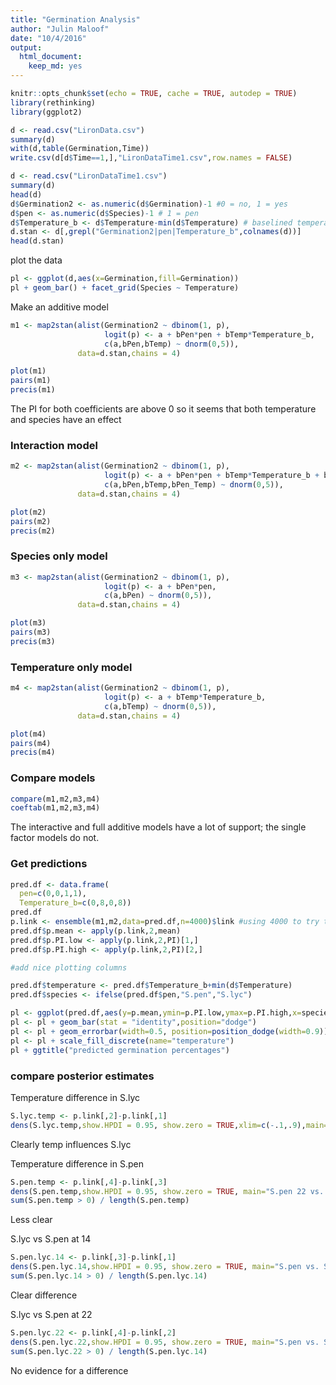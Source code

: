 ```yaml
---
title: "Germination Analysis"
author: "Julin Maloof"
date: "10/4/2016"
output: 
  html_document: 
    keep_md: yes
---
```


```r
knitr::opts_chunk$set(echo = TRUE, cache = TRUE, autodep = TRUE)
library(rethinking)
library(ggplot2)
```

```r
d <- read.csv("LironData.csv")
summary(d)
with(d,table(Germination,Time))
write.csv(d[d$Time==1,],"LironDataTime1.csv",row.names = FALSE)
```

```r
d <- read.csv("LironDataTime1.csv")
summary(d)
head(d)
d$Germination2 <- as.numeric(d$Germination)-1 #0 = no, 1 = yes
d$pen <- as.numeric(d$Species)-1 # 1 = pen
d$Temperature_b <- d$Temperature-min(d$Temperature) # baselined temperature
d.stan <- d[,grepl("Germination2|pen|Temperature_b",colnames(d))]
head(d.stan)
```

plot the data

```r
pl <- ggplot(d,aes(x=Germination,fill=Germination))
pl + geom_bar() + facet_grid(Species ~ Temperature)
```

Make an additive model

```r
m1 <- map2stan(alist(Germination2 ~ dbinom(1, p),
                     logit(p) <- a + bPen*pen + bTemp*Temperature_b,
                     c(a,bPen,bTemp) ~ dnorm(0,5)),
               data=d.stan,chains = 4)
```

```r
plot(m1)
pairs(m1)
precis(m1)
```

The PI for both coefficients are above 0 so it seems that both temperature and species have an effect

### Interaction model

```r
m2 <- map2stan(alist(Germination2 ~ dbinom(1, p),
                     logit(p) <- a + bPen*pen + bTemp*Temperature_b + bPen_Temp*pen*Temperature_b,
                     c(a,bPen,bTemp,bPen_Temp) ~ dnorm(0,5)),
               data=d.stan,chains = 4)
```

```r
plot(m2)
pairs(m2)
precis(m2)
```


### Species only model

```r
m3 <- map2stan(alist(Germination2 ~ dbinom(1, p),
                     logit(p) <- a + bPen*pen,
                     c(a,bPen) ~ dnorm(0,5)),
               data=d.stan,chains = 4) 
```

```r
plot(m3)
pairs(m3)
precis(m3)
```

### Temperature only model

```r
m4 <- map2stan(alist(Germination2 ~ dbinom(1, p),
                     logit(p) <- a + bTemp*Temperature_b,
                     c(a,bTemp) ~ dnorm(0,5)),
               data=d.stan,chains = 4)
```

```r
plot(m4)
pairs(m4)
precis(m4)
```

### Compare models

```r
compare(m1,m2,m3,m4)
coeftab(m1,m2,m3,m4)
```

The interactive and full additive models have a lot of support; the single factor models do not.

### Get predictions

```r
pred.df <- data.frame(
  pen=c(0,0,1,1),
  Temperature_b=c(0,8,0,8))
pred.df
p.link <- ensemble(m1,m2,data=pred.df,n=4000)$link #using 4000 to try to get smoother estimates
pred.df$p.mean <- apply(p.link,2,mean)
pred.df$p.PI.low <- apply(p.link,2,PI)[1,]
pred.df$p.PI.high <- apply(p.link,2,PI)[2,]

#add nice plotting columns

pred.df$temperature <- pred.df$Temperature_b+min(d$Temperature)
pred.df$species <- ifelse(pred.df$pen,"S.pen","S.lyc")

pl <- ggplot(pred.df,aes(y=p.mean,ymin=p.PI.low,ymax=p.PI.high,x=species,fill=as.factor(temperature)))
pl <- pl + geom_bar(stat = "identity",position="dodge")
pl <- pl + geom_errorbar(width=0.5, position=position_dodge(width=0.9))
pl <- pl + scale_fill_discrete(name="temperature")
pl + ggtitle("predicted germination percentages")
```

### compare posterior estimates

Temperature difference in S.lyc
```r
S.lyc.temp <- p.link[,2]-p.link[,1]
dens(S.lyc.temp,show.HPDI = 0.95, show.zero = TRUE,xlim=c(-.1,.9),main="S.lyc 22 vs. 14")
```
Clearly temp influences S.lyc

Temperature difference in S.pen
```r
S.pen.temp <- p.link[,4]-p.link[,3]
dens(S.pen.temp,show.HPDI = 0.95, show.zero = TRUE, main="S.pen 22 vs. 14")
sum(S.pen.temp > 0) / length(S.pen.temp)
```
Less clear

S.lyc vs S.pen at 14
```r
S.pen.lyc.14 <- p.link[,3]-p.link[,1]
dens(S.pen.lyc.14,show.HPDI = 0.95, show.zero = TRUE, main="S.pen vs. S. lyc at 14˚")
sum(S.pen.lyc.14 > 0) / length(S.pen.lyc.14)
```
Clear difference

S.lyc vs S.pen at 22
```r
S.pen.lyc.22 <- p.link[,4]-p.link[,2]
dens(S.pen.lyc.22,show.HPDI = 0.95, show.zero = TRUE, main="S.pen vs. S. lyc at 22˚")
sum(S.pen.lyc.22 > 0) / length(S.pen.lyc.14)
```
No evidence for a difference